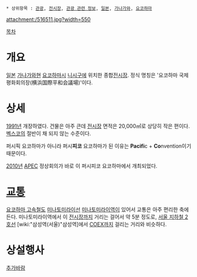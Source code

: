  * 상위항목 : [[관광]], [[전시장]], [[관광 관련 정보]], [[일본]], [[가나가와]], [[요코하마]]

{{{+1 パシフィコ横浜 / Pacifico Yokohama }}}

attachment:/516511.jpg?width=550

[[목차]]

= 개요 =
[[일본]] [[가나가와]]현 [[요코하마]]시 [[니시구]]에 위치한 종합[[전시장]]. 정식 명칭은 '요코하마 국제평화회의장(横浜国際平和会議場)'이다.

= 상세 =
[[1991년]] 개장하였다. 건물은 아주 큰데 [[전시장]] 면적은 20,000㎡로 상당히 작은 편이다. [[벡스코]]의 절반이 채 되지 않는 수준이다. 

퍼시픽 요코하마가 아니라 퍼시'''피코''' 요코하마가 된 이유는 '''Pacifi'''c + '''Co'''nvention이기 때문이다. 

[[2010년]] [[APEC]] 정상회의가 바로 이 퍼시피코 요코하마에서 개최되었다. 

= [[교통]] =
[[요코하마 고속철도]] [[미나토미라이선]] [[미나토미라이역]]이 있어서 교통은 아주 편리한 축에 든다. 미나토미라이역에서 이 [[전시장]]까지 거리는 걸어서 약 5분 정도로, [[서울 지하철 2호선]] [wiki:"삼성역(서울)"삼성역]에서 [[COEX]]까지 걸리는 거리와 비슷하다. 

= 상설행사 =
[[추가바람]]
